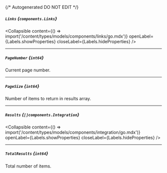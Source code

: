 {/* Autogenerated DO NOT EDIT  */}

##### `Links` *{`components.Links`}*

<Collapsible content={() => import('/content/types/models/components/links/go.mdx')} openLabel={Labels.showProperties} closeLabel={Labels.hideProperties} />


---
##### `PageNumber` *{`int64`}*
Current page number.

---
##### `PageSize` *{`int64`}*
Number of items to return in results array.

---
##### `Results` *{`[]components.Integration`}*

<Collapsible content={() => import('/content/types/models/components/integration/go.mdx')} openLabel={Labels.showProperties} closeLabel={Labels.hideProperties} />


---
##### `TotalResults` *{`int64`}*
Total number of items.


